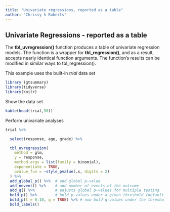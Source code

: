 ```yaml
---
title: "Univariate regressions, reported as a table"
author: "Chrissy h Roberts"
---
```


## Univariate Regressions - reported as a table

The **tbl_uvregression()** function produces a table of univariate regression models. The function is a wrapper for **tbl_regression()**, and as a result, accepts nearly identical function arguments. The function's results can be modified in similar ways to tbl_regression().

This example uses the built-in *trial* data set

```r
library (gtsummary)
library(tidyverse)
library(knitr)
```

Show the data set

```r
kable(head(trial,50))
```

Perform univariate analyses

```r
trial %>%

  select(response, age, grade) %>%

  tbl_uvregression(
    method = glm,
    y = response,
    method.args = list(family = binomial),
    exponentiate = TRUE,
    pvalue_fun = ~style_pvalue(.x, digits = 2)
  ) %>%
  add_global_p() %>%  # add global p-value 
  add_nevent() %>%    # add number of events of the outcome
  add_q() %>%         # adjusts global p-values for multiple testing
  bold_p() %>%        # bold p-values under a given threshold (default 0.05)
  bold_p(t = 0.10, q = TRUE) %>% # now bold q-values under the threshold of 0.10
  bold_labels()
```
